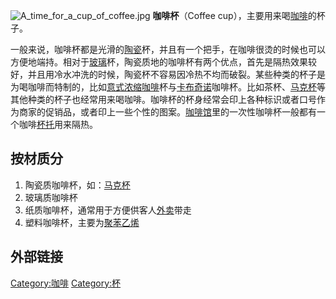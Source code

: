 [[File:A_time_for_a_cup_of_coffee.jpg|thumb]]
'''咖啡杯'''（Coffee cup），主要用来喝[[咖啡|咖啡]]的杯子。

一般来说，咖啡杯都是光滑的[[陶瓷|陶瓷]]杯，并且有一个把手，在咖啡很烫的时候也可以方便地端持。相对于[[玻璃|玻璃]]杯，陶瓷质地的咖啡杯有两个优点，首先是隔热效果较好，并且用冷水冲洗的时候，陶瓷杯不容易因冷热不均而破裂。某些种类的杯子是为喝咖啡而特制的，比如[[意式浓缩咖啡|意式浓缩咖啡]]杯与[[卡布奇诺|卡布奇诺]]咖啡杯。比如茶杯、[[马克杯|马克杯]]等其他种类的杯子也经常用来喝咖啡。咖啡杯的杯身经常会印上各种标识或者口号作为商家的促销品，或者印上一些个性的图案。[[咖啡馆|咖啡馆]]里的一次性咖啡杯一般都有一个咖啡[[杯托|杯托]]用来隔热。

== 按材质分 ==
{{Commons category|Cups of coffee}}
# 陶瓷质咖啡杯，如：[[马克杯|马克杯]]
# 玻璃质咖啡杯
# 纸质咖啡杯，通常用于方便供客人[[外卖|外卖]]带走
# 塑料咖啡杯，主要为[[聚苯乙烯|聚苯乙烯]]

== 外部链接 ==

[[Category:咖啡|Category:咖啡]]
[[Category:杯|Category:杯]]